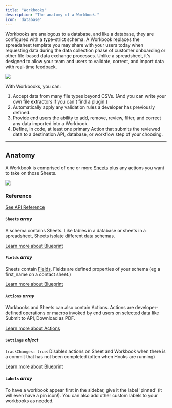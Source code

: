 ```yaml
---
title: "Workbooks"
description: "The anatomy of a Workbook."
icon: 'database'
---
```


Workbooks are analogous to a database, and like a database, they are configured with a type-strict schema. 
A Workbook replaces the spreadsheet template you may share 
with your users today when requesting data during the data collection phase 
of customer onboarding or other file-based data exchange processes. Unlike a spreadsheet, 
it's designed to allow your team and users to validate, correct, and import data with real-time feedback.


<img src="../images/quickstart/workbook.png" caption="The Flatfile Workbook"/>

With Workbooks, you can:
1. Accept data from many file types beyond CSVs. (And you can write your own file extractors if you can't find a plugin.)
2. Automatically apply any validation rules a developer has previously defined.
3. Provide end users the ability to add, remove, review, filter, and correct any data imported into a Workbook.
4. Define, in code, at least one primary Action that submits the reviewed data to a destination API, database, or workflow step of your choosing.

---

## Anatomy

A Workbook is comprised of one or more <Tooltip tip="A collection of fields...">[Sheets](../blueprint/overview#terms)</Tooltip> plus any actions you want to take on those Sheets.

<img src="../images/concepts/workbook_anatomy.png" caption="The anatomy of a Workbook"/>

### Reference

[See API Reference](https://reference.flatfile.com/docs/api/1a7c2b8c1d306-create-a-workbook)

#### `Sheets` *array*
A schema contains Sheets. Like tables in a database or sheets in a spreadsheet, Sheets isolate different data schemas.

[Learn more about Blueprint](../blueprint)

#### `Fields` *array*
Sheets contain <Tooltip tip="Describes an attribute of the entity...">[Fields](../blueprint/overview#terms)</Tooltip>. Fields are defined properties of your schema (eg a first_name on a contact sheet.)

[Learn more about Blueprint](../blueprint)

#### `Actions` *array*
Workbooks and Sheets can also contain Actions. Actions are developer-defined operations or macros invoked by end users on selected data like Submit to API, Download as PDF.

[Learn more about Actions](../guides/actions)

#### `Settings` *object*
`trackChanges: true`: Disables actions on Sheet and Workbook when there is a
commit that has not been completed (often when Hooks are running)

[Learn more about Blueprint](../blueprint)

#### `Labels` *array*
To have a workbook appear first in the sidebar, give it the label 'pinned' (it will even have a pin icon!). You can also add other custom labels to your workbooks as needed.



